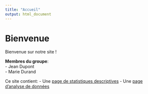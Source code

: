 ```yaml
---
title: "Accueil"
output: html_document
---
```


# Bienvenue

Bienvenue sur notre site !

**Membres du groupe**:  
- Jean Dupont  
- Marie Durand

Ce site contient:
- Une [page de statistiques descriptives](stats.html)
- Une [page d'analyse de données](analysis.html)

